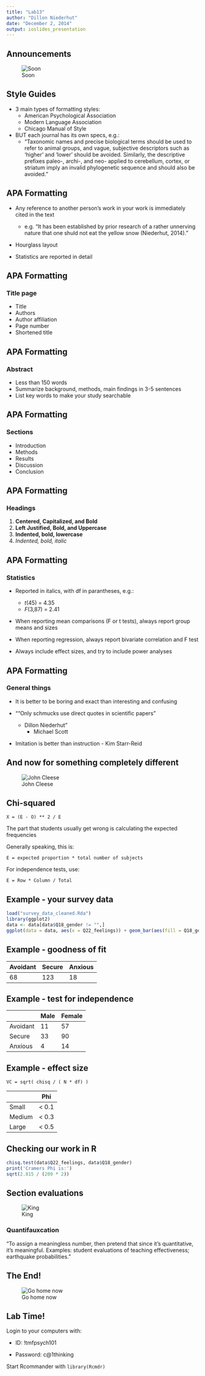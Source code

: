 ```yaml
---
title: "Lab13"
author: "Dillon Niederhut"
date: "December 2, 2014"
output: ioslides_presentation
---
```


## Announcements

![Soon](https://gs1.wac.edgecastcdn.net/8019B6/data.tumblr.com/tumblr_m244r1GS3q1rnx2lvo1_400.gif)

## Style Guides

- 3 main types of formatting styles:
    - American Psychological Association
    - Modern Language Association
    - Chicago Manual of Style

- BUT each journal has its own specs, e.g.:
    - "Taxonomic names and precise biological terms should be used to refer to animal groups, and vague, subjective descriptors such as 'higher' and 'lower' should be avoided. Similarly, the descriptive prefixes paleo-, archi-, and neo- applied to cerebellum, cortex, or striatum imply an invalid phylogenetic sequence and should also be avoided."
    
## APA Formatting

- Any reference to another person's work in your work is immediately cited in the text
    - e.g. "It has been established by prior research of a rather unnerving nature that one shuld not eat the yellow snow (Niederhut, 2014)."
    
- Hourglass layout

- Statistics are reported in detail

## APA Formatting
### Title page

- Title
- Authors
- Author affiliation
- Page number
- Shortened title

## APA Formatting
### Abstract

- Less than 150 words
- Summarize background, methods, main findings in 3-5 sentences
- List key words to make your study searchable

## APA Formatting
### Sections

- Introduction
- Methods
- Results
- Discussion
- Conclusion

## APA Formatting
### Headings

1. **Centered, Capitalized, and Bold**
2. **Left Justified, Bold, and Uppercase**
3. **Indented, bold, lowercase**
4. *Indented, bold, italic*

## APA Formatting
### Statistics

- Reported in italics, with df in parantheses, e.g.:
    - *t*(45) = 4.35
    - *F*(3,87) = 2.41

- When reporting mean comparisons (F or t tests), always report group means and sizes

- When reporting regression, always report bivariate correlation and F test

- Always include effect sizes, and try to include power analyses

## APA Formatting
### General things

- It is better to be boring and exact than interesting and confusing

- ""Only schmucks use direct quotes in scientific papers"
    - Dillon Niederhut"
        - Michael Scott
        
- Imitation is better than instruction - Kim Starr-Reid

## And now for something completely different

![John Cleese](https://i.imgur.com/3tn8r.png)

## Chi-squared

`X = (E - O) ** 2 / E`

The part that students usually get wrong is calculating the expected frequencies

Generally speaking, this is:

`E = expected proportion * total number of subjects`

For independence tests, use:

`E = Row * Column / Total`

## Example - your survey data

```r
load("survey_data_cleaned.Rda")
library(ggplot2)
data <- data[data$Q18_gender != "",]
ggplot(data = data, aes(x = Q22_feelings)) + geom_bar(aes(fill = Q18_gender))
```

## Example - goodness of fit

| Avoidant | Secure        | Anxious     |
|----------|---------------|-------------|
| 68       | 123           | 18          |

## Example - test for independence

|          | Male          | Female      |
|----------|---------------|-------------|
| Avoidant | 11            | 57          |
| Secure   | 33            | 90          |
| Anxious  | 4             | 14          |

## Example - effect size

`VC = sqrt( chisq / ( N * df) )`

|          | Phi           |
|----------|---------------|
| Small    | < 0.1         | 
| Medium   | < 0.3         | 
| Large    | < 0.5         | 


## Checking our work in R

```r
chisq.test(data$Q22_feelings, data$Q18_gender)
print('Cramers Phi is:')
sqrt(2.815 / (209 * 2))
```

## Section evaluations

![King](https://www.stat.berkeley.edu/~stark/Pics/kong.jpg)

### Quantifauxcation
"To assign a meaningless number, then pretend that since it's quantitative, it's meaningful. Examples: student evaluations of teaching effectiveness; earthquake probabilities."

## The End!

![Go home now](http://media3.giphy.com/media/jYAGkoghdmD9S/giphy.gif)

## Lab Time!

Login to your computers with:

- ID: !tmfpsych101

- Password: c@1thinking

Start Rcommander with `library(Rcmdr)`